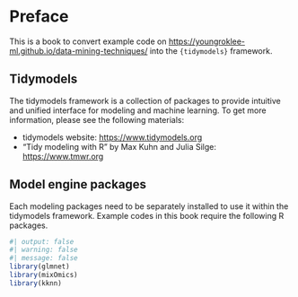 # Preface

This is a book to convert example code on [https://youngroklee-ml.github.io/data-mining-techniques/](https://youngroklee-ml.github.io/data-mining-techniques/) into the `{tidymodels}` framework.


## Tidymodels

The tidymodels framework is a collection of packages to provide intuitive and unified interface for modeling and machine learning. To get more information, please see the following materials:

- tidymodels website: [https://www.tidymodels.org](https://www.tidymodels.org)
- "Tidy modeling with R" by Max Kuhn and Julia Silge: [https://www.tmwr.org](https://www.tmwr.org)


## Model engine packages

Each modeling packages need to be separately installed to use it within the tidymodels framework. Example codes in this book require the following R packages.

```r
#| output: false
#| warning: false
#| message: false
library(glmnet)
library(mixOmics)
library(kknn)
```

